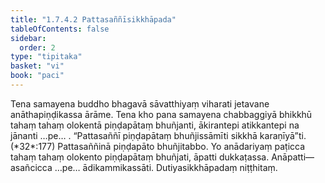 ```yaml
---
title: "1.7.4.2 Pattasaññīsikkhāpada"
tableOfContents: false
sidebar:
  order: 2
type: "tipitaka"
basket: "vi"
book: "paci"
---
```



<DynamicBreadcrumb />

<Division number="607" book="paci" e="ch" v="2" p="250">

<Paragraph number="1840" book="paci">
Tena samayena buddho bhagavā sāvatthiyaṃ viharati jetavane anāthapiṇḍikassa ārāme. Tena kho pana samayena chabbaggiyā bhikkhū tahaṃ tahaṃ olokentā piṇḍapātaṃ bhuñjanti, ākirantepi atikkantepi na jānanti …pe… .
</Paragraph>

<Paragraph number="1841" book="paci">
<Emphasis>“Pattasaññī piṇḍapātaṃ bhuñjissāmīti sikkhā karaṇīyā”</Emphasis>ti. (*32*:<Emphasis>177</Emphasis>)
</Paragraph>

<Paragraph number="1842" book="paci">
Pattasaññinā piṇḍapāto bhuñjitabbo. Yo anādariyaṃ paṭicca tahaṃ tahaṃ olokento piṇḍapātaṃ bhuñjati, āpatti dukkaṭassa.
</Paragraph>

<Paragraph number="1843" book="paci">
Anāpatti— asañcicca …pe… ādikammikassāti.

</Paragraph>
</Division>

<Paragraph number="1844" type="center" book="paci">
Dutiyasikkhāpadaṃ niṭṭhitaṃ.
</Paragraph>